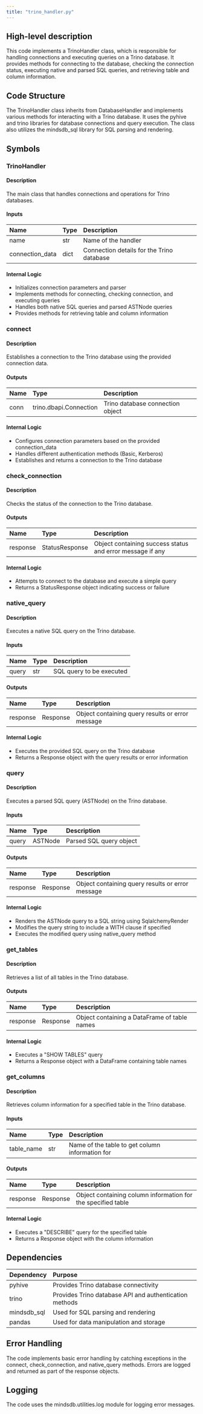 ```yaml
---
title: "trino_handler.py"
---
```


## High-level description
This code implements a TrinoHandler class, which is responsible for handling connections and executing queries on a Trino database. It provides methods for connecting to the database, checking the connection status, executing native and parsed SQL queries, and retrieving table and column information.

## Code Structure
The TrinoHandler class inherits from DatabaseHandler and implements various methods for interacting with a Trino database. It uses the pyhive and trino libraries for database connections and query execution. The class also utilizes the mindsdb_sql library for SQL parsing and rendering.

## Symbols

### TrinoHandler
#### Description
The main class that handles connections and operations for Trino databases.

#### Inputs
| Name | Type | Description |
|:-----|:-----|:------------|
| name | str | Name of the handler |
| connection_data | dict | Connection details for the Trino database |

#### Internal Logic
- Initializes connection parameters and parser
- Implements methods for connecting, checking connection, and executing queries
- Handles both native SQL queries and parsed ASTNode queries
- Provides methods for retrieving table and column information

### connect
#### Description
Establishes a connection to the Trino database using the provided connection data.

#### Outputs
| Name | Type | Description |
|:-----|:-----|:------------|
| conn | trino.dbapi.Connection | Trino database connection object |

#### Internal Logic
- Configures connection parameters based on the provided connection_data
- Handles different authentication methods (Basic, Kerberos)
- Establishes and returns a connection to the Trino database

### check_connection
#### Description
Checks the status of the connection to the Trino database.

#### Outputs
| Name | Type | Description |
|:-----|:-----|:------------|
| response | StatusResponse | Object containing success status and error message if any |

#### Internal Logic
- Attempts to connect to the database and execute a simple query
- Returns a StatusResponse object indicating success or failure

### native_query
#### Description
Executes a native SQL query on the Trino database.

#### Inputs
| Name | Type | Description |
|:-----|:-----|:------------|
| query | str | SQL query to be executed |

#### Outputs
| Name | Type | Description |
|:-----|:-----|:------------|
| response | Response | Object containing query results or error message |

#### Internal Logic
- Executes the provided SQL query on the Trino database
- Returns a Response object with the query results or error information

### query
#### Description
Executes a parsed SQL query (ASTNode) on the Trino database.

#### Inputs
| Name | Type | Description |
|:-----|:-----|:------------|
| query | ASTNode | Parsed SQL query object |

#### Outputs
| Name | Type | Description |
|:-----|:-----|:------------|
| response | Response | Object containing query results or error message |

#### Internal Logic
- Renders the ASTNode query to a SQL string using SqlalchemyRender
- Modifies the query string to include a WITH clause if specified
- Executes the modified query using native_query method

### get_tables
#### Description
Retrieves a list of all tables in the Trino database.

#### Outputs
| Name | Type | Description |
|:-----|:-----|:------------|
| response | Response | Object containing a DataFrame of table names |

#### Internal Logic
- Executes a "SHOW TABLES" query
- Returns a Response object with a DataFrame containing table names

### get_columns
#### Description
Retrieves column information for a specified table in the Trino database.

#### Inputs
| Name | Type | Description |
|:-----|:-----|:------------|
| table_name | str | Name of the table to get column information for |

#### Outputs
| Name | Type | Description |
|:-----|:-----|:------------|
| response | Response | Object containing column information for the specified table |

#### Internal Logic
- Executes a "DESCRIBE" query for the specified table
- Returns a Response object with the column information

## Dependencies
| Dependency | Purpose |
|:-----------|:--------|
| pyhive | Provides Trino database connectivity |
| trino | Provides Trino database API and authentication methods |
| mindsdb_sql | Used for SQL parsing and rendering |
| pandas | Used for data manipulation and storage |

## Error Handling
The code implements basic error handling by catching exceptions in the connect, check_connection, and native_query methods. Errors are logged and returned as part of the response objects.

## Logging
The code uses the mindsdb.utilities.log module for logging error messages.